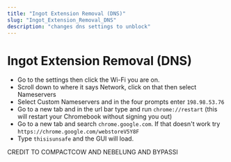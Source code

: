 ```yaml
---
title: "Ingot Extension Removal (DNS)"
slug: "Ingot_Extension_Removal_DNS"
description: "changes dns settings to unblock"
---
```


# Ingot Extension Removal (DNS)

- Go to the settings then click the Wi-Fi you are on.
- Scroll down to where it says Network, click on that then select Nameservers
- Select Custom Nameservers and in the four prompts enter `198.98.53.76`
- Go to a new tab and in the url bar type and run `chrome://restart` (this will restart your Chromebook without signing you out)
- Go to a new tab and search `chrome.google.com`. If that doesn't work try `https://chrome.google.com/webstoreV5Y8F`
- Type `thisisunsafe` and the GUI will load.

CREDIT TO COMPACTCOW AND NEBELUNG AND BYPASSI
